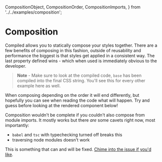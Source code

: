  CompositionObject,
  CompositionOrder,
  CompositionImports,
} from '../../examples/composition';

# Composition

Compiled allows you to statically compose your styles together.
There are a few benefits of composing in this fashion,
outside of reusability and performance the biggest is that styles get applied in a consistent way.
The last property defined wins -
which when used is immediately obvious to the developer.

<CompositionObject />

> **Note** - Make sure to look at the compiled code,
> `base` has been compiled into the final CSS string.
> You'll see this for every other example here as well.

When composing depending on the order it will end differently,
but hopefully you can see when reading the code what will happen.
Try and guess before looking at the rendered component below!

<CompositionOrder />

Composition wouldn't be complete if you couldn't also compose from module imports.
It mostly works but there _are_ some cavets right now,
most importantly:

- `babel` and `tsc` with typechecking turned off breaks this
- traversing node modules doesn't work

This is something that can and will be fixed.
[Chime into the issue if you'd like](https://github.com/atlassian-labs/compiled-css-in-js/issues/67).

<CompositionImports />
